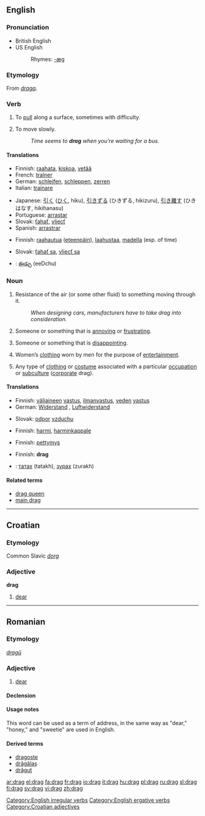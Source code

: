 {{wikipedia}}
==English==

===Pronunciation===
*British English {{SAMPA|/dr\{g/}}
*US English {{SAMPA|/dZr\`{g/}}
*:Rhymes: [[Rhymes:English:-æɡ|-æɡ]]

===Etymology===
From {{ON.}} ''[[draga]]''.

===Verb===
{{en-verb|drags|dragging|'''[[dragged]] '''or, in some dialects,''' [[drug]]'''}}

#{{transitive}} To [[pull]] along a surface, sometimes with difficulty.
#{{intransitive}} To move slowly.
#:''Time seems to '''drag''' when you’re waiting for a bus.''

====Translations====
{{trans-top|to pull along a surface}}
*Finnish: [[raahata]], [[kiskoa]], [[vetää]]
*French: [[traîner]]
*German: [[schleifen]], [[schleppen]], [[zerren]]
*Italian: [[trainare]]
{{trans-mid}}
*Japanese: [[引く]] ([[ひく]], hiku), [[引きずる]] (ひきずる, hikizuru), [[引き離す]] (ひきはなす, hikihanasu)
*Portuguese: [[arrastar]]
*Slovak: [[ťahať]], [[vliecť]]
*Spanish: [[arrastrar]]
{{trans-bottom}}

{{trans-top|to move slowly}}
*Finnish: [[raahautua]] ([[eteenpäin]]), [[laahustaa]], [[madella]] (esp. of time)
{{trans-mid}}
*Slovak: [[ťahať sa]], [[vliecť sa]]
{{trans-bottom}}

{{checktrans}}
{{trans-top|translations to be checked}}
*{{ttbc|Telugu}}: [[ఈడ్చు]] (eeDchu)
{{trans-bottom}}

===Noun===
{{en-noun|s|-}}

#{{uncountable}} Resistance of the air (or some other fluid) to something moving through it.
#:''When designing cars, manufacturers have to take drag into consideration.''
#{{countable}} {{slang}} Someone or something that is [[annoying]] or [[frustrating]].
#{{countable}} {{slang}} Someone or something that is [[disappointing]].
#{{uncountable}} {{slang}} Women’s [[clothing]] worn by men for the purpose of [[entertainment]].
#{{uncountable}} {{slang}} Any type of [[clothing]] or [[costume]] associated with a particular [[occupation]] or [[subculture]] ([[corporate]] drag).

====Translations====
{{trans-top|resistance of the air (or some other fluid) to something moving through it}}
*Finnish: [[väliaine|väliaineen]] [[vastus]], [[ilmanvastus]], [[vesi|veden]] [[vastus]]
*German: [[Widerstand]] {{m}}, [[Luftwiderstand]] {{m}}
{{trans-mid}}
*Slovak: [[odpor]] [[vzduch|vzduchu]] {{m}}
{{trans-bottom}}

{{trans-top|someone or something that is annoying or frustrating}}
*Finnish: [[harmi]], [[harminkappale]]
{{trans-mid}}
{{trans-bottom}}

{{trans-top|someone or something that is disappointing}}
*Finnish: [[pettymys]]
{{trans-mid}}
{{trans-bottom}}

{{trans-top|(slang) women’s clothing worn by men}}
<!-- Only SLANG here, please -->
*Finnish: '''drag'''
{{trans-mid}}
{{trans-bottom}}

{{checktrans}}
{{trans-top|translations to be checked}}
*{{ttbc|Mongolian}}: [[татах]] (tatakh), [[зурах]] (zurakh)
{{trans-bottom}}

====Related terms====
*[[drag queen]]
*[[main drag]]

[[Category:English irregular verbs]]
[[Category:English ergative verbs]]

----

==Croatian==

===Etymology===

Common Slavic ''[[dorg]]''

===Adjective===
'''drag'''

# [[dear]]

[[Category:Croatian adjectives]]

----

==Romanian==

===Etymology===
{{Sla.|ro}} ''[[dragŭ]]''

===Adjective===
{{ro-adj|4}}

# [[dear]]

====Declension====
{{ro-adj-4|drag}}

====Usage notes====
This word can be used as a term of address, in the same way as "dear," "honey," and "sweetie" are used in English.

====Derived terms====
*[[dragoste]]
*[[drăgălaş]]
*[[drăguţ]]

[[ar:drag]]
[[el:drag]]
[[fa:drag]]
[[fr:drag]]
[[io:drag]]
[[it:drag]]
[[hu:drag]]
[[pl:drag]]
[[ru:drag]]
[[sl:drag]]
[[fi:drag]]
[[sv:drag]]
[[vi:drag]]
[[zh:drag]]
